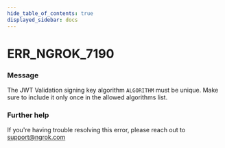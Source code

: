 ```yaml
---
hide_table_of_contents: true
displayed_sidebar: docs
---
```



# ERR_NGROK_7190

### Message

The JWT Validation signing key algorithm `ALGORITHM` must be unique. Make sure to include it only once in the allowed algorithms list.

<ErrorDetails error="err_ngrok_7190" />

### Further help

If you're having trouble resolving this error, please reach out to [support@ngrok.com](mailto:support@ngrok.com?subject=Help%20with%20ERR_NGROK_7190)
